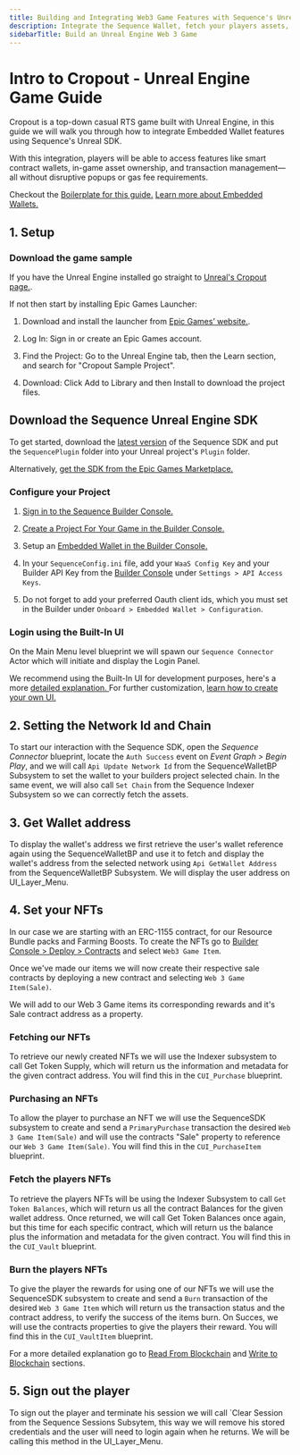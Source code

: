 ---
title: Building and Integrating Web3 Game Features with Sequence's Unreal Engine SDK
description: Integrate the Sequence Wallet, fetch your players assets, sign messages, send transactions and more using Sequence's Unreal SDK.
sidebarTitle: Build an Unreal Engine Web 3 Game
---

# Intro to Cropout - Unreal Engine Game Guide


Cropout is a top-down casual RTS game built with Unreal Engine, in this guide we will walk you through how to integrate Embedded Wallet features using Sequence's Unreal SDK.

With this integration, players will be able to access features like smart contract wallets, in-game asset ownership, and transaction management—all without disruptive popups or gas fee requirements. 


Checkout the [Boilerplate for this guide.](https://github.com/0xsequence/sequence-unreal)
[Learn more about Embedded Wallets.](/solutions/wallets/overview#what-are-the-differences-between-these-options)


## 1. Setup


### Download the game sample


If you have the Unreal Engine installed go straight to [Unreal's Cropout page.](https://www.unrealengine.com/en-US/blog/cropout-casual-rts-game-sample-project).

If not then start by installing Epic Games Launcher:

1. Download and install the launcher from [Epic Games’ website.](https://www.unrealengine.com/en-US/download).

2. Log In: Sign in or create an Epic Games account.

3. Find the Project: Go to the Unreal Engine tab, then the Learn section, and search for "Cropout Sample Project".

4. Download: Click Add to Library and then Install to download the project files.


## Download the Sequence Unreal Engine SDK

To get started, download the [latest version](https://github.com/0xsequence/sequence-unreal/releases) of the Sequence SDK and put the `SequencePlugin` folder into your Unreal project's `Plugin` folder.

Alternatively, [get the SDK from the Epic Games Marketplace.](/sdk/unreal/v1/installation#using-epic-games-marketplace)

### Configure your Project

1. [Sign in to the Sequence Builder Console.](/solutions/builder/getting-started)

2. [Create a Project For Your Game in the Builder Console.](/solutions/builder/project-management)

3. Setup an [Embedded Wallet in the Builder Console.](/solutions/builder/embedded-wallet#embedded-wallet-in-builder)

4. In your `SequenceConfig.ini` file, add your `WaaS Config Key` and your Builder API Key from the [Builder Console](/solutions/builder/getting-started#claim-an-api-access-key) under `Settings > API Access Keys`.

5. Do not forget to add your preferred Oauth client ids, which you must set in the Builder under `Onboard > Embedded Wallet > Configuration`.


### Login using the Built-In UI


On the Main Menu level blueprint we will spawn our `Sequence Connector` Actor which will initiate and display the Login Panel. 

We recommend using the Built-In UI for development purposes, here's a more [detailed explanation. ](/sdk/unreal/v1/user_interfaces/)
For further customization, [learn how to create your own UI.](/sdk/unreal/v1/authentication/)


## 2. Setting the Network Id and Chain


To start our interaction with the Sequence SDK, open the *Sequence Connector* blueprint, locate the `Auth Success` event on *Event Graph > Begin Play*, and we will call `Api Update Network Id` from the SequenceWalletBP Subsystem to set the wallet to your builders project selected chain.
In the same event, we will also call `Set Chain` from the Sequence Indexer Subsystem so we can correctly fetch the assets.


## 3. Get Wallet address


To display the wallet's address we first retrieve the user's wallet reference again using the SequenceWalletBP and use it to fetch and display the wallet's address from the selected network using `Api GetWallet Address` from the SequenceWalletBP Subsystem. We will display the user address on UI_Layer_Menu.


## 4. Set your NFTs


In our case we are starting with an ERC-1155 contract, for our Resource Bundle packs and Farming Boosts. To create the NFTs go to [Builder Console >  Deploy > Contracts](/solutions/builder/contracts/) and select `Web3 Game Item`.

Once we've made our items we will now create their respective sale contracts by deploying a new contract and selecting `Web 3 Game Item(Sale)`. 

We will add to our Web 3 Game items its corresponding rewards and it's Sale contract address as a property.


### Fetching our NFTs 

To retrieve our newly created NFTs we will use the Indexer subsystem to call Get Token Supply, which will return us the information and metadata for the given contract address. You will find this in the `CUI_Purchase` blueprint.


### Purchasing an NFTs

To allow the player to purchase an NFT we will use the SequenceSDK subsystem to create and send a `PrimaryPurchase` transaction the desired `Web 3 Game Item(Sale)` and will use the contracts "Sale" property to reference our `Web 3 Game Item(Sale)`. You will find this in the `CUI_PurchaseItem` blueprint.

### Fetch the players NFTs

To retrieve the players NFTs will be using the Indexer Subsystem to call `Get Token Balances`, which will return us all the contract Balances for the given wallet address. Once returned, we will call Get Token Balances once again, but this time for each specific contract, which will return us the balance plus the information and metadata for the given contract. You will find this in the `CUI_Vault` blueprint.

### Burn the players NFTs

To give the player the rewards for using one of our NFTs we will use the SequenceSDK subsystem to create and send a `Burn` transaction of the desired `Web 3 Game Item` which will return us the transaction status and the contract address, to verify the success of the items burn. On Succes, we will use the contracts properties to give the players their reward. You will find this in the `CUI_VaultItem` blueprint.

For a more detailed explanation go to [Read From Blockchain](/sdk/unreal/v1/read-from-blockchain/) and [Write to Blockchain](/sdk/unreal/v1/write-to-blockchain/) sections.


## 5. Sign out the player


To  sign out the player and terminate his session we will call `Clear Session from the Sequence Sessions Subsytem, this way we will remove his stored credentials and the user will need to login again when he returns. We will be calling this method in the UI_Layer_Menu.